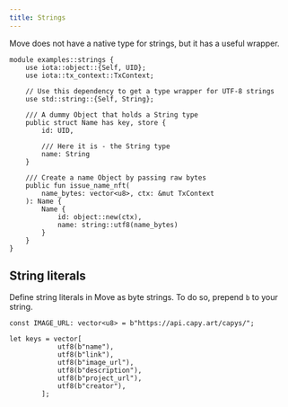 ```yaml
---
title: Strings
---
```


Move does not have a native type for strings, but it has a useful wrapper.

```move
module examples::strings {
    use iota::object::{Self, UID};
    use iota::tx_context::TxContext;

    // Use this dependency to get a type wrapper for UTF-8 strings
    use std::string::{Self, String};

    /// A dummy Object that holds a String type
    public struct Name has key, store {
        id: UID,

        /// Here it is - the String type
        name: String
    }

    /// Create a name Object by passing raw bytes
    public fun issue_name_nft(
        name_bytes: vector<u8>, ctx: &mut TxContext
    ): Name {
        Name {
            id: object::new(ctx),
            name: string::utf8(name_bytes)
        }
    }
}
```

## String literals

Define string literals in Move as byte strings. To do so, prepend `b` to your string.

```move
const IMAGE_URL: vector<u8> = b"https://api.capy.art/capys/";

let keys = vector[
            utf8(b"name"),
            utf8(b"link"),
            utf8(b"image_url"),
            utf8(b"description"),
            utf8(b"project_url"),
            utf8(b"creator"),
        ];
```
